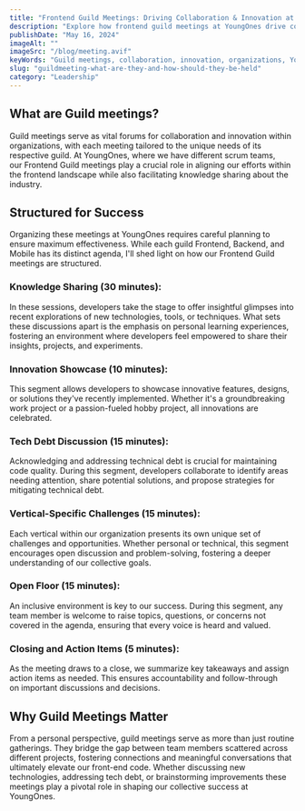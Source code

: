 ```yaml
---
title: "Frontend Guild Meetings: Driving Collaboration & Innovation at YoungOnes"
description: "Explore how frontend guild meetings at YoungOnes drive collaboration and innovation, fueling continuous improvement in development processes."
publishDate: "May 16, 2024"
imageAlt: ""
imageSrc: "/blog/meeting.avif"
keyWords: "Guild meetings, collaboration, innovation, organizations, YoungOnes, scrum teams, Frontend Guild meetings"
slug: "guildmeeting-what-are-they-and-how-should-they-be-held"
category: "Leadership"
---
```


## What are Guild meetings?

Guild meetings serve as vital forums for collaboration and innovation within organizations, with each meeting tailored to the unique needs of its respective guild. At YoungOnes, where we have different scrum teams, our Frontend Guild meetings play a crucial role in aligning our efforts within the frontend landscape while also facilitating knowledge sharing about the industry.

## Structured for Success

Organizing these meetings at YoungOnes requires careful planning to ensure maximum effectiveness. While each guild Frontend, Backend, and Mobile has its distinct agenda, I'll shed light on how our Frontend Guild meetings are structured.

### Knowledge Sharing (30 minutes):

In these sessions, developers take the stage to offer insightful glimpses into recent explorations of new technologies, tools, or techniques. What sets these discussions apart is the emphasis on personal learning experiences, fostering an environment where developers feel empowered to share their insights, projects, and experiments.

### Innovation Showcase (10 minutes):

This segment allows developers to showcase innovative features, designs, or solutions they've recently implemented. Whether it's a groundbreaking work project or a passion-fueled hobby project, all innovations are celebrated.

### Tech Debt Discussion (15 minutes):

Acknowledging and addressing technical debt is crucial for maintaining code quality. During this segment, developers collaborate to identify areas needing attention, share potential solutions, and propose strategies for mitigating technical debt.

### Vertical-Specific Challenges (15 minutes):

Each vertical within our organization presents its own unique set of challenges and opportunities. Whether personal or technical, this segment encourages open discussion and problem-solving, fostering a deeper understanding of our collective goals.

### Open Floor (15 minutes):

An inclusive environment is key to our success. During this segment, any team member is welcome to raise topics, questions, or concerns not covered in the agenda, ensuring that every voice is heard and valued.

### Closing and Action Items (5 minutes):

As the meeting draws to a close, we summarize key takeaways and assign action items as needed. This ensures accountability and follow-through on important discussions and decisions.

## Why Guild Meetings Matter

From a personal perspective, guild meetings serve as more than just routine gatherings. They bridge the gap between team members scattered across different projects, fostering connections and meaningful conversations that ultimately elevate our front-end code. Whether discussing new technologies, addressing tech debt, or brainstorming improvements these meetings play a pivotal role in shaping our collective success at YoungOnes.
